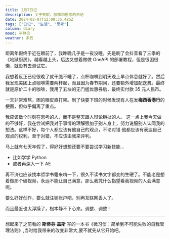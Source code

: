 ```yaml
---
title: 2月7日记
description: 关于失眠、咖啡和思考的日记
date: 2024-02-07T12:09:35.485Z
tags: ["日记", "生活", "思考"]
column: diary
mood: 平静😐
weather: 多云
---
```


距离年假终于近在眼前了，我昨晚几乎是一夜没睡，先是刷了会抖音看了三季的《地狱厨房》。越看越上头，后边又想着做做 OneAPI 的部署教程，但是很困很懒，就没有去测试它。

我想着反正已经很晚了就干脆不睡了，点杯咖啡到明天晚上早点休息就好了。然后我发现美团上点咖啡需要两杯起，而且因为春节期间，还要额外增加配送费。最终就是原价二十的咖啡，我用了五块的无门槛优惠券后，最终实付款 35 元人民币。

一天非常难熬，困的眼皮直打架。到了快要下班的时候发现有人在发**梅西香港行**的梗图，但似乎偏离了重点。

我应该做个时刻在思考的人，而不是整天跟人辩论掰扯的人。
这一点上我今天做的不够好，我在尝试把我对于事情的理解强加于别人身上，努力说服别人认同我的想法。这样不好，每个人都应该有他自己的观点，不论对错 他都应该有表达自己观点的权利。至于对错，不应该由我来评判。

马上就有七天年假了，得好好想想还要不要尝试学习新技能...

 - 比如学学 Python
 - 或者再深入一下 AE

再不济也应该找本哲学书籍来啃一下，很久不读书文字都变的生硬了。不能老是想着做那个破视频，永远不能让自己满意，那么我凭什么指望看我视频的人会满意呢。

要么好好创作，要么就注销账户吧，别再互联网丢人了。

而且最近也太浮躁了，根本静不下心来。调整、调整 !

--- 

想起来了之前看的 **斯蒂芬·盖斯** 写的一本书《微习惯：简单到不可能失败的自我管理法则》,当时给我带来的改变非常大,要不就先从它开始吧。 